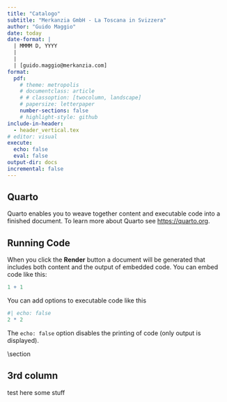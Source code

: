 ```yaml
---
title: "Catalogo"
subtitle: "Merkanzia GmbH - La Toscana in Svizzera"
author: "Guido Maggio"
date: today
date-format: |
  | MMMM D, YYYY
  |
  |
  | [guido.maggio@merkanzia.com]
format: 
  pdf:
    # theme: metropolis
    # documentclass: article
    # # classoption: [twocolumn, landscape]
    # papersize: letterpaper
    number-sections: false
    # highlight-style: github
include-in-header:
  - header_vertical.tex
# editor: visual
execute: 
  echo: false
  eval: false
output-dir: docs
incremental: false
---
```


## Quarto

Quarto enables you to weave together content and executable code into a finished document. To learn more about Quarto see <https://quarto.org>.

## Running Code

When you click the **Render** button a document will be generated that includes both content and the output of embedded code. You can embed code like this:

```r
1 + 1
```

You can add options to executable code like this

```r
#| echo: false
2 * 2
```

The `echo: false` option disables the printing of code (only output is displayed).

\\section

## 3rd column

test here some stuff
